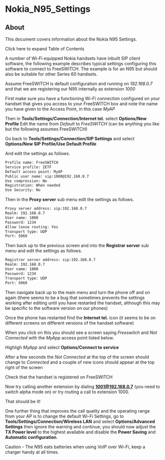 
# Nokia_N95_Settings 

 

## About

This document covers information about the Nokia N95 Settings.

Click here to expand Table of Contents

A number of Wi-Fi equipped Nokia handsets have inbuilt SIP client software, the following example describes typical settings configuring this software to connect to FreeSWITCH. The example is for an N95 but should also be suitable for other Series 60 handsets.

Assume FreeSWITCH is default configuration and running on _192.168.0.7_ and that we are registering our N95 internally as extension _1000_

First make sure you have a functioning Wi-Fi connection configured on your handset that gives you access to your FreeSWITCH box and note the name you have given to the Access Point, in this case _MyAP_

Then in **Tools/Settings/Connection/Internet tel.** select **Options/New Profile** Edit the name from _Default_ to _FreeSWITCH_ (can be anything you like but the following assumes FreeSWITCH)

Go back to **Tools/Settings/Connection/SIP Settings** and select **Options/New SIP Profile/Use Default Profile**

And edit the settings as follows.

```xml
Profile name: FreeSWITCH
Service profile: IETF
Default access point: MyAP
Public user name: sip:1000@192.168.0.7
Use compression: No
Registration: When needed
Use Security: No
```

Then in the **Proxy server** sub menu edit the settings as follows.

```xml
Proxy server address: sip:192.168.0.7
Realm: 192.168.0.7
User name: 1000
Password: 1234
Allow loose routing: Yes
Transport type: UDP
Port: 5060
```

Then back up to the previous screen and into the **Registrar server** sub menu and edit the settings as follows.

```xml
Registrar server address: sip:192.168.0.7
Realm: 192.168.0.7
User name: 1000
Password: 1234
Transport type: UDP
Port: 5060
```

Then navigate back up to the main menu and turn the phone off and on again (there seems to be a bug that sometimes prevents the settings working after editing until you have restarted the handset, although this may be specific to the software version on our phones)

Once the phone has restarted find the **Internet tel.** icon (it seems to be on different screens on different versions of the handset software)

When you click on this you should see a screen saying _Freeswitch_ and _Not Connected_ with the _MyApp_ access point listed below.

Highligh _MyApp_ and select **Options/Connect to service**

After a few seconds the _Not Connected_ at the top of the screen should change to _Connected_ and a couple of new icons should appear at the top right of the screen

Check that the handset is registered on FreeSWITCH

Now try calling another extension by dialing **[1001@192.168.0.7](mailto:1001@192.168.0.7)** (you need to switch alpha mode on) or try routing a call to extension 1000.

That should be it!

One further thing that improves the call quality and the operating range from your AP is to change the default Wi-Fi Settings, go to **Tools/Settings/Connection/Wireless LAN** and select **Options/Advanced Settings** then ignore the warning and continue, you should now adjust the **TX Power level** to the highest available and disable the **Power Saving** and **Automatic configuration**.

  
Caution - The N95 eats batteries when using VoIP over Wi-Fi, keep a charger handy at all times.


